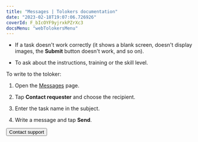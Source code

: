 ```yaml
---
title: "Messages | Tolokers documentation"
date: "2023-02-18T19:07:06.726926"
coverId: F_bIcOYF9yjrxkPZrXc3
docsMenu: "webTolokersMenu"
---
```



<MessagesContent/>

- If a task doesn't work correctly (it shows a blank screen, doesn't display images, the **Submit** button doesn't work, and so on).

- To ask about the instructions, training or the skill level.

To write to the toloker:

1. Open the [Messages](https://we.toloka.ai/messages) page.

1. Tap **Contact requester** and choose the recipient.

1. Enter the task name in the subject.

1. Write a message and tap **Send**.

<Button view="defaultInverse" size="l" type="link" url="../troubleshooting/support?form-source=messages">Contact support</Button>
